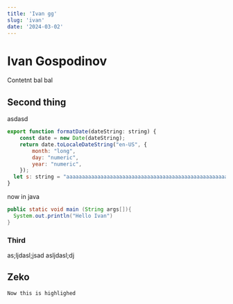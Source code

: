 ```yaml
---
title: 'Ivan gg'
slug: 'ivan'
date: '2024-03-02'
---
```



# Ivan Gospodinov

Contetnt bal bal

## Second thing

asdasd


```js showLineNumbers
export function formatDate(dateString: string) {
	const date = new Date(dateString);
	return date.toLocaleDateString("en-US", {
		month: "long",
		day: "numeric",
		year: "numeric",
	});
  let s: string = "aaaaaaaaaaaaaaaaaaaaaaaaaaaaaaaaaaaaaaaaaaaaaaaaaaaaaaaaaaaaaaaaaaaaaaaaaaaaaaaaaaaaaaaaaaaaaaaaaaaaaaaaaaaaaaaaaaaaaaaaaa";
}
```

now in java

```java
public static void main (String args[]){
  System.out.println("Hello Ivan")
}
```

### Third

as;ljdasl;jsad
asljdasl;dj

## Zeko


`Now this is highlighed`